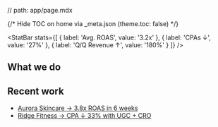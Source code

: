 // path: app/page.mdx


{/* Hide TOC on home via _meta.json (theme.toc: false) */}

<Hero
  title="Modern growth for ambitious brands."
  subtitle="Paid social, performance creative, and conversion strategy that actually compounds."
  primaryHref="/contact"
  primaryLabel="Book a Discovery Call"
  secondaryHref="/work"
  secondaryLabel="See Our Work"
/>

<LogoRow />

<StatBar stats={[
  { label: 'Avg. ROAS', value: '3.2x' },
  { label: 'CPAs ↓', value: '27%' },
  { label: 'Q/Q Revenue ↑', value: '180%' }
]} />

## What we do

<div className="grid sm:grid-cols-2 lg:grid-cols-3 gap-4">
  <ServiceCard title="Paid Social & UGC Ads" href="/services/paid-social"
    summary="UGC pipelines, meta + TikTok buying, and creative iteration." />
  <ServiceCard title="Performance Creative & CRO" href="/services/performance-creative"
    summary="Concept → script → edit → test. Landing pages that convert." />
  <ServiceCard title="Full-Funnel Strategy" href="/services/strategy"
    summary="From awareness to LTV, we map journeys that compound." />
</div>

## Recent work

- [Aurora Skincare → 3.8x ROAS in 6 weeks](/work/case-study-aurora)
- [Ridge Fitness → CPA ↓ 33% with UGC + CRO](/work/case-study-ridge)

<Testimonial
  quote="The fastest experimentation loop we’ve had with any agency."
  author="Jamie L."
  role="Head of Growth, Aurora"
/>

<CTASection
  title="Ready to accelerate growth?"
  subtitle="Book a discovery call — we’ll audit, prioritize, and map a plan."
  href="/contact"
  label="Book a Discovery Call"
/>

